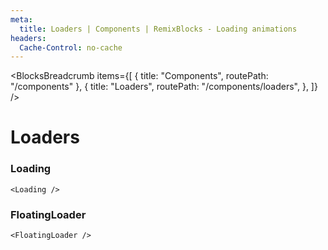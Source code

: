 ```yaml
---
meta:
  title: Loaders | Components | RemixBlocks - Loading animations
headers:
  Cache-Control: no-cache
---
```



<BlocksBreadcrumb
  items={[
    { title: "Components", routePath: "/components" },
    {
      title: "Loaders",
      routePath: "/components/loaders",
    },
  ]}
/>

# Loaders


### Loading

<PreviewLoaders />

```tsx
<Loading />
```


### FloatingLoader

<PreviewFloatingLoader />

```tsx
<FloatingLoader />
```
